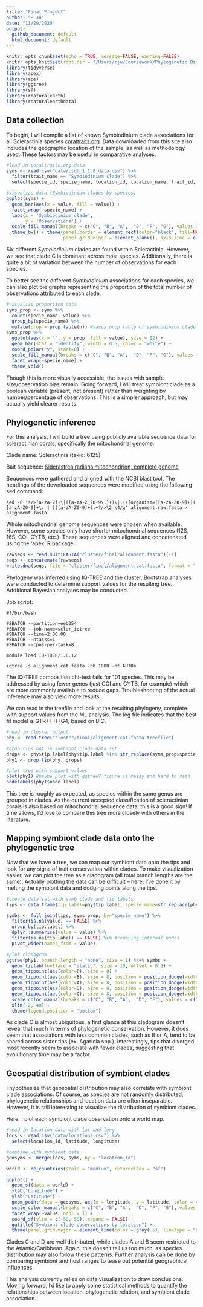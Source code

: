 ```yaml
---
title: "Final Project"
author: "R Ju"
date: "11/29/2020"
output:
  github_document: default
  html_document: default
---
```


```r
knitr::opts_chunk$set(echo = TRUE, message=FALSE, warning=FALSE)
knitr::opts_knit$set(root.dir = "/Users/rju/Coursework/Phylogenetic Biology/finalproject/")
library(tidyverse)
library(apex)
library(ape)
library(ggtree)
library(sf)
library(rnaturalearth)
library(rnaturalearthdata)
```


## Data collection

To begin, I will compile a list of known Symbiodinium clade associations for all Scleractinia species [coraltraits.org](coraltraits.org). Data downloaded from this site also includes the geographic location of the sample, as well as methodology used. These factors may be useful in comparative analyses.

```r
#load in coraltraits.org data
syms <- read.csv("data/ctdb_1.1.0_data.csv") %>%
  filter(trait_name == "Symbiodinium clade") %>%
  select(specie_id, specie_name, location_id, location_name, trait_id, trait_name, methodology_id, methodology_name, value)

#visualize data (Symbiodinium clades by species)
ggplot(syms) +
  geom_bar(aes(x = value, fill = value)) +
  facet_wrap(~specie_name) +
  labs(x = 'Symbiodinium clade',
       y = 'Observations') +
  scale_fill_manual(breaks = c("C", "B", "A",  "D", "F", "G"), values = c("tomato", "cornflowerblue", "seagreen2", "gold", "lightpink", "burlywood"), name = "Symbiodinium clade") +
  theme_bw() + theme(panel.border = element_rect(color="black", fill=NA, size=0.75), panel.grid.major = element_blank(),
                     panel.grid.minor = element_blank(), axis.line = element_blank())
```

Six different *Symbiodinium* clades are found within Scleractinia. However, we see that clade C is dominant across most species. Additionally, there is quite a bit of variation between the number of observations for each species. 

To better see the different *Symbiodinium* associations for each species, we can also plot pie graphs representing the proportion of the total number of observations attributed to each clade.

```r
#visualize proportion data
syms_prop <- syms %>%
  count(specie_name, value) %>%
  group_by(specie_name) %>%
  mutate(prop = prop.table(n)) #saves prop table of symbiodinium clade by species
syms_prop %>%
  ggplot(aes(x = "", y = prop, fill = value), size = 12) +
  geom_bar(stat = "identity", width = 0.5, color = "white") +
  coord_polar("y", start=0) +
  scale_fill_manual(breaks = c("C", "B", "A",  "D", "F", "G"), values = c("tomato", "cornflowerblue", "seagreen2", "gold", "lightpink", "burlywood"), name = "Symbiodinium clade") +
  facet_wrap(~specie_name) +
  theme_void()

```


Though this is more visually accessible, the issues with sample size/observation bias remain. Going forward, I will treat symbiont clade as a boolean variable (present, not present) rather than weighting by number/percentage of observations. This is a simpler approach, but may actually yield clearer results.



## Phylogenetic inference

For this analysis, I will build a tree using publicly available sequence data for scleractinian corals, specifically the mitochondrial genome.

Clade name: Scleractinia (taxid: 6125)


Bait sequence: [Siderastrea radians mitochondrion, complete genome](https://www.ncbi.nlm.nih.gov/nuccore/DQ643838.1?report=fasta)


Sequences were gathered and aligned with the NCBI blast tool. The headings of the downloaded sequences were modified using the following sed command:

    sed -E 's/>[a-zA-Z]+\|([a-zA-Z_?0-9\.]+)\|.+\[organism=([a-zA-Z0-9]+)( [a-zA-Z0-9]+\. | )([a-zA-Z0-9]+).+?/>\2_\4/g' alignment.raw.fasta > alignment.fasta
    

Whole mitochondrial genome sequences were chosen when available. However, some species only have shorter mitochondrial sequences (12S, 16S, COI, CYTB, etc.). These sequences were aligned and concatenated using the 'apex' R package.

```r
rawseqs <- read.multiFASTA("cluster/final/alignment.fasta")[-1]
seqs <- concatenate(rawseqs)
write.dna(seqs, file = "cluster/final/alignment.cat.fasta", format = "fasta")
```


Phylogeny was inferred using IQ-TREE and the cluster. Bootstrap analyses were conducted to determine support values for the resulting tree. Additional Bayesian analyses may be conducted. 

Job script:

    #!/bin/bash

    #SBATCH --partition=eeb354
    #SBATCH --job-name=scler_iqtree
    #SBATCH --time=2:00:00
    #SBATCH --ntasks=1
    #SBATCH --cpus-per-task=8

    module load IQ-TREE/1.6.12

    iqtree -s alignment.cat.fasta -bb 1000 -nt AUTOn


The IQ-TREE composition chi-test fails for 101 species. This may be addressed by using fewer genes (just COI and CYTB, for example) which are more commonly available to reduce gaps. Troubleshooting of the actual inference may also yield more results.


We can read in the treefile and look at the resulting phylogeny, complete with support values from the ML analysis. The log file indicates that the best fit model is GTR+F+I+G4, based on BIC. 

```r
#read in cluster output
phy <- read.tree("cluster/final/alignment.cat.fasta.treefile") 

#drop tips not in symbiont clade data set
drops <- phy$tip.label[phy$tip.label %in% str_replace(syms_prop$specie_name, " ", "_") == FALSE]
phy1 <- drop.tip(phy, drops)

#plot tree with support values
plot(phy1) #maybe plot with ggtree? figure is messy and hard to read
nodelabels(phy1$node.label)
```


This tree is roughly as expected, as species within the same genus are grouped in clades. As the current accepted classification of scleractinian corals is also based on mitochondrial sequence data, this is a good sign! If time allows, I'd love to compare this tree more closely with others in the literature.


## Mapping symbiont clade data onto the phylogenetic tree


Now that we have a tree, we can map our symbiont data onto the tips and look for any signs of trait conservation within clades. To make visualization easier, we can plot the tree as a cladogram (all total branch lengths are the same). Actually plotting the data can be difficult -- here, I've done it by melting the symbiont data and dodging points along the tips. 

```r
#create data set with symb clade and tip labels
tips <- data.frame(tip.label=phy$tip.label, specie_name=str_replace(phy$tip.label, "_", " "))

symbs <- full_join(tips, syms_prop, by="specie_name") %>%
  filter(is.na(value) == FALSE) %>%
  group_by(tip.label) %>%
  dplyr::summarise(value = value) %>%
  filter(is.na(tip.label) == FALSE) %>% #removing internal nodes
  pivot_wider(names_from = value)

#plot cladogram
ggtree(phy1, branch.length = "none", size = 1) %<+% symbs +
  geom_tiplab(fontface = "italic", size = 10, offset = 0.2) +
  geom_tippoint(aes(color=F), size = 8) +
  geom_tippoint(aes(color=B), size = 8, position = position_dodge(width = 0.75)) +
  geom_tippoint(aes(color=A), size = 8, position = position_dodge(width = 1.5)) +
  geom_tippoint(aes(color=D), size = 8, position = position_dodge(width = 2.25)) +
  geom_tippoint(aes(color=C), size = 8, position = position_dodge(width = 3)) +
  scale_color_manual(breaks = c("C", "B", "A",  "D", "F"), values = c("tomato", "cornflowerblue", "seagreen2", "gold", "lightpink"), name = "Symbiodinium clade") + 
  xlim(-2, 40) +  
  theme(legend.position = "bottom")
```

As clade C is almost ubiquitous, a first glance at this cladogram doesn't reveal that much in terms of phylogenetic conservation. However, it does seem that associations with less common clades, such as B or A, tend to be shared across sister tips (ex. Agaricia spp.). Interestingly, tips that diverged most recently seem to associate with fewer clades, suggesting that evolutionary time may be a factor. 


## Geospatial distribution of symbiont clades


I hypothesize that geospatial distribution may also correlate with symbiont clade associations. Of course, as species are not randomly distributed, phylogenetic relationships and location data are often inseparable. However, it is still interesting to visualize the distribution of symbiont clades.

Here, I plot each symbiont clade observation onto a world map.

```r
#read in location data with lat and long
locs <- read.csv("data/locations.csv") %>%
  select(location_id, latitude, longitude)

#combine with symbiont data
geosyms <- merge(locs, syms, by = "location_id")

world <- ne_countries(scale = "medium", returnclass = "sf")

ggplot() +
  geom_sf(data = world) +
  xlab("Longitude") + 
  ylab("Latitude") +
  geom_point(data = geosyms, aes(x = longitude, y = latitude, color = value), size = 2, alpha = 0.8) +
  scale_color_manual(breaks = c("C", "B", "A",  "D", "F", "G"), values = c("tomato", "cornflowerblue", "seagreen2", "gold", "lightpink", "burlywood"), name = "Symbiodinium clade") + 
  facet_wrap(~value, ncol = 1) +
  coord_sf(ylim = c(-50, 50), expand = FALSE) +
  ggtitle("Symbiont clade observations by location") +
  theme(panel.grid.major = element_line(color = gray(.5), linetype = "dashed", size = 0.5), panel.background = element_rect(fill = "aliceblue"))

```


Clades C and D are well distributed, while clades A and B seem restricted to the Atlantic/Caribbean. Again, this doesn't tell us too much, as species distribution may also follow these patterns. Further analysis can be done by comparing symbiont and host ranges to tease out potential geographical influences.


This analysis currently relies on data visualization to draw conclusions. Moving forward, I'd like to apply some statistical methods to quantify the relationships between location, phylogenetic relation, and symbiont clade association.
